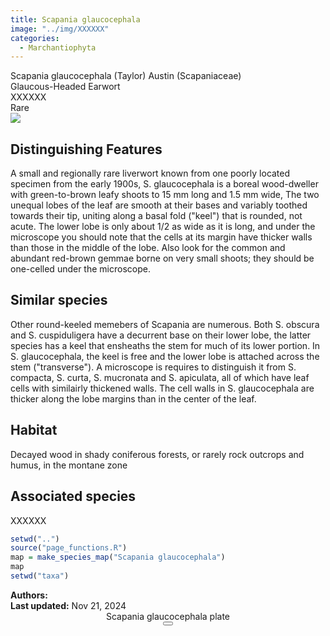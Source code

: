 ```yaml
---
title: Scapania glaucocephala
image: "../img/XXXXXX"
categories:
  - Marchantiophyta
---
```


<div class="info-panel">
 <div class="info-top">
  <div class="taxon-scientific"><span class="taxon-name">Scapania glaucocephala</span> <span class="taxon-authority">(Taylor) Austin</span> <span class="taxon-family">(Scapaniaceae)</span></div>
  <div class="taxon-common">Glaucous-Headed Earwort</div>
 </div>
 <div class="info-bottom">
  <div class="taxon-qnd">XXXXXX</div>
  <div class="taxon-abundance">Rare</div>
 </div>
</div>
<div class="imerss-content-frame">
 <div class="imerss-image-header">
  <div class="imerss-image-holder imerss-column-left" data-toggle="tooltip" style="background-image: url(../img/XXXXXX)" title="XXXXXX">
  </div>

  <div class="imerss-image-holder imerss-column-right" data-toggle="tooltip" style="background-image: url(../img/XXXXXX)" title="XXXXXX">
  </div>
 
 </div>
 <div class="imerss-content-lower">
  <div class="imerss-column-left">
  <div class="tab-microscope" data-micromodal-trigger="modal-plate">
  <img src="../img/bryo guide microscope.png"/>
  </div>

<h2>Distinguishing Features</h2>

A small and regionally rare liverwort known from one poorly located specimen from the early 1900s, S. glaucocephala is a boreal wood-dweller with green-to-brown leafy shoots to 15 mm long and 1.5 mm wide,  The two unequal lobes of the leaf are smooth at their bases and variably toothed towards their tip, uniting along a basal fold (&quot;keel&quot;) that is rounded, not acute. The lower lobe is only about 1/2 as wide as it is long, and under the microscope you should note that the cells at its margin have thicker walls than those in the middle of the lobe. Also look for the common and abundant red-brown gemmae borne on very small shoots; they should be one-celled under the microscope. 

<h2>Similar species</h2>

Other round-keeled memebers of Scapania are numerous. Both S. obscura and S. cuspiduligera have a decurrent base on their lower lobe, the latter species has a keel that ensheaths the stem for much of its lower portion. In S. glaucocephala, the keel is free and the lower lobe is attached across the stem (&quot;transverse&quot;). A microscope is requires to distinguish it from S. compacta, S. curta, S. mucronata and S. apiculata, all of which have leaf cells with similairly thickened walls. The cell walls in S. glaucocephala are thicker along the lobe margins than in the center of the leaf. 

<h2>Habitat</h2>

Decayed wood in shady coniferous forests, or rarely rock outcrops and humus, in the montane zone

<h2>Associated species</h2>

XXXXXX
</div>

<div class="imerss-column-right">

<div class="imerss-image-holder imerss-column-right" data-toggle="tooltip" style="background-image: url(../img/XXXXX)" title="XXXXX">
</div>

<div class="imerss-map-holder">
```r
setwd("..")
source("page_functions.R")
map = make_species_map("Scapania glaucocephala")
map
setwd("taxa")
```
</div>

</div>

</div>
</div>

<div class="taxon-footer">
 <div class="taxon-authors"><b>Authors:</b> <span></span></div>
 <div class="taxon-update"><b>Last updated:</b> <span>Nov 21, 2024</span></div>
</div>

<div class="modal micromodal-slide" id="modal-plate" aria-hidden="true">
 <div class="modal__overlay" tabindex="-1" data-micromodal-close>
  <div class="modal__container" role="dialog" aria-modal="true" aria-labelledby="modal-plate-title" >
   <header class="modal__header">
   <div class="modal__title" id="modal-plate-title">
  Scapania glaucocephala plate
   </div>
   <button class="modal__close" aria-label="Close" data-micromodal-close></button>
   </header>
  <div class="modal__content" id="modal-plate-content">
   <div class="imerss-image-holder" data-toggle="tooltip" style="background-image: url(../img/XXXXX)" title="XXXXX">
  </div>
  </div>
  </div>
 </div>
</div>

<script src="../js/micromodal.min.js"></script>
<link href="../css/style-taxon.css" rel="stylesheet">
<link href="../css/micromodal.css" rel="stylesheet">

<script>
MicroModal.init();
</script>

